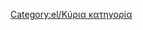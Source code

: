 
{{en/Bilingual box| El
| ''Αυτή η κατηγορία περιέχει υλικό σχετικά με διάφορες πτυχές διαχείρησης του OpenTTD Wiki.''
| ''This category contains material relating to various administration aspects of the OpenTTD Wiki.''}}


[[Category:el/Κύρια κατηγορία]]